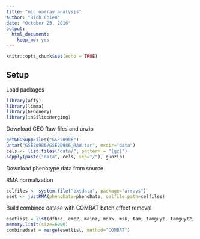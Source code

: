 ```yaml
---
title: "microarray analysis"
author: "Rich Chien"
date: "October 23, 2016"
output: 
  html_document: 
    keep_md: yes
---
```


```r
knitr::opts_chunk$set(echo = TRUE)
```

## Setup

Load packages

```r
library(affy)   
library(limma)
library(GEOquery)
library(inSilicoMerging)
```

Download GEO Raw files and unzip

```r
getGEOSuppFiles("GSE20986")
untar("GSE20986/GSE20986_RAW.tar", exdir="data")
cels <- list.files("data/", pattern = "[gz]")
sapply(paste("data", cels, sep="/"), gunzip)

```

Download phenotype data from source


RMA normalization

```r
celfiles <- system.file("extdata", package="arrays")
eset <- justRMA(phenoData=phenoData, celfile.path=celfiles)
```

Build combined datase with COMBAT batch effect removal 

```r
esetlist = list(dfhcc, emc2, mainz, mda5, msk, tam, tamguyt, tamguyt2, transbig, unt, upp, vdx1, vdx3, vdxn, tabm, bc, nuv, nuv2)
memory.limit(size=6000)
combinedset = merge(esetlist, method="COMBAT")
```


